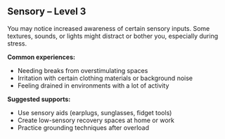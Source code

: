 ## Sensory – Level 3

You may notice increased awareness of certain sensory inputs. Some textures, sounds, or lights might distract or bother you, especially during stress.

**Common experiences:**
- Needing breaks from overstimulating spaces
- Irritation with certain clothing materials or background noise
- Feeling drained in environments with a lot of activity

**Suggested supports:**
- Use sensory aids (earplugs, sunglasses, fidget tools)
- Create low-sensory recovery spaces at home or work
- Practice grounding techniques after overload